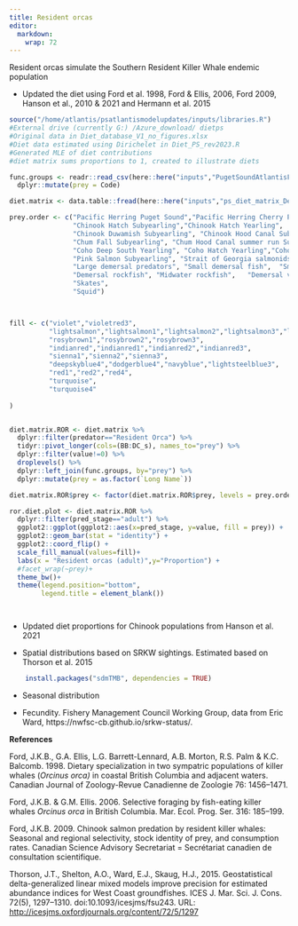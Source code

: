 ```yaml
---
title: Resident orcas
editor: 
  markdown: 
    wrap: 72
---
```


Resident orcas simulate the Southern Resident Killer Whale endemic
population

-   Updated the diet using Ford et al. 1998, Ford & Ellis, 2006, Ford
    2009, Hanson et al., 2010 & 2021 and Hermann et al. 2015
    
```r

source("/home/atlantis/psatlantismodelupdates/inputs/libraries.R")
#External drive (currently G:) /Azure_download/ dietps
#Original data in Diet_database_V1_no_figures.xlsx
#Diet data estimated using Dirichelet in Diet_PS_rev2023.R
#Generated MLE of diet contributions
#diet matrix sums proportions to 1, created to illustrate diets

func.groups <- readr::read_csv(here::here("inputs","PugetSoundAtlantisFunctionalGroups.csv")) %>% 
  dplyr::mutate(prey = Code)

diet.matrix <- data.table::fread(here::here("inputs","ps_diet_matrix_Dec_2023.csv"))

prey.order <- c("Pacific Herring Puget Sound","Pacific Herring Cherry Point",
                "Chinook Hatch Subyearling","Chinook Hatch Yearling",  "Chinook other Subyearling", "Chinook Snohomish Subyearling","Chinook Skagit Subyearling","Chinook Skagit Yearling","Chinook other Yearling",            
                "Chinook Duwamish Subyearling", "Chinook Hood Canal Subyearling", "Chinook Nisqually Subyearling","Chinook Nisqually Yearling",
                "Chum Fall Subyearling", "Chum Hood Canal summer run Subyearling","Chum Hatch Subyearling",  
                "Coho Deep South Yearling", "Coho Hatch Yearling","Coho Skagit Yearling", "Coho other Yearling",    
                "Pink Salmon Subyearling", "Strait of Georgia salmonids", "Other salmonids",
                "Large demersal predators", "Small demersal fish",  "Small-mouthed Flatfish", "Piscivorous flatfish",  
                "Demersal rockfish", "Midwater rockfish",   "Demersal vulnerable rockfish",        
                "Skates",  
                "Squid")  



fill <- c("violet","violetred3",
          "lightsalmon","lightsalmon1","lightsalmon2","lightsalmon3","lightsalmon4","salmon","salmon1","salmon2","salmon3","salmon4","lightcoral",
          "rosybrown1","rosybrown2","rosybrown3",
          "indianred","indianred1","indianred2","indianred3",
          "sienna1","sienna2","sienna3",
          "deepskyblue4","dodgerblue4","navyblue","lightsteelblue3",
          "red1","red2","red4",
          "turquoise",
          "turquoise4"
          
)


diet.matrix.ROR <- diet.matrix %>% 
  dplyr::filter(predator=="Resident Orca") %>% 
  tidyr::pivot_longer(cols=(BB:DC_s), names_to="prey") %>% 
  dplyr::filter(value!=0) %>% 
  droplevels() %>% 
  dplyr::left_join(func.groups, by="prey") %>% 
  dplyr::mutate(prey = as.factor(`Long Name`)) 

diet.matrix.ROR$prey <- factor(diet.matrix.ROR$prey, levels = prey.order)

ror.diet.plot <- diet.matrix.ROR %>%  
  dplyr::filter(pred_stage=="adult") %>% 
  ggplot2::ggplot(ggplot2::aes(x=pred_stage, y=value, fill = prey)) + 
  ggplot2::geom_bar(stat = "identity") +
  ggplot2::coord_flip() +
  scale_fill_manual(values=fill)+
  labs(x = "Resident orcas (adult)",y="Proportion") +
  #facet_wrap(~prey)+
  theme_bw()+
  theme(legend.position="bottom",
        legend.title = element_blank())




```
    

-   Updated diet proportions for Chinook populations from Hanson et al.
    2021

-   Spatial distributions based on SRKW sightings. Estimated based on
    Thorson et al. 2015

``` r
    install.packages("sdmTMB", dependencies = TRUE)

```

-   Seasonal distribution

-   Fecundity. Fishery Management Council Working Group, data from Eric
    Ward, https://nwfsc-cb.github.io/srkw-status/.

**References**

Ford, J.K.B., G.A. Ellis, L.G. Barrett-Lennard, A.B. Morton, R.S. Palm &
K.C. Balcomb. 1998. Dietary specialization in two sympatric populations
of killer whales (*Orcinus orca)* in coastal British Columbia and
adjacent waters. Canadian Journal of Zoology-Revue Canadienne de
Zoologie 76: 1456--1471.

Ford, J.K.B. & G.M. Ellis. 2006. Selective foraging by fish-eating
killer whales *Orcinus orca* in British Columbia. Mar. Ecol. Prog. Ser.
316: 185--199.

Ford, J.K.B. 2009. Chinook salmon predation by resident killer whales:
Seasonal and regional selectivity, stock identity of prey, and
consumption rates. Canadian Science Advisory Secretariat = Secrétariat
canadien de consultation scientifique.

Thorson, J.T., Shelton, A.O., Ward, E.J., Skaug, H.J., 2015.
Geostatistical delta-generalized linear mixed models improve precision
for estimated abundance indices for West Coast groundfishes. ICES J.
Mar. Sci. J. Cons. 72(5), 1297--1310. doi:10.1093/icesjms/fsu243. URL:
<http://icesjms.oxfordjournals.org/content/72/5/1297>
